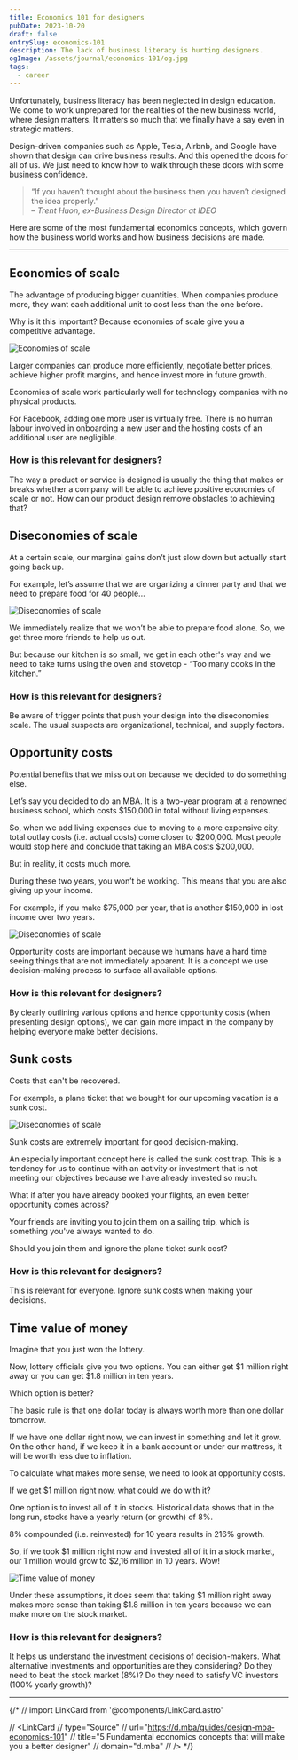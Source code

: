 ```yaml
---
title: Economics 101 for designers
pubDate: 2023-10-20
draft: false
entrySlug: economics-101
description: The lack of business literacy is hurting designers.
ogImage: /assets/journal/economics-101/og.jpg
tags:
  - career
---
```



Unfortunately, business literacy has been neglected in design education. We come to work unprepared for the realities of the new business world, where design matters. It matters so much that we finally have a say even in strategic matters.

Design-driven companies such as Apple, Tesla, Airbnb, and Google have shown that design can drive business results. And this opened the doors for all of us. We just need to know how to walk through these doors with some business confidence.

> “If you haven’t thought about the business then you haven’t designed the idea properly.”<br />
> – <cite>Trent Huon, ex-Business Design Director at IDEO</cite>

Here are some of the most fundamental economics concepts, which govern how the business world works and how business decisions are made.

---

## Economies of scale

The advantage of producing bigger quantities.
When companies produce more, they want each additional unit to cost less than the one before.

Why is it this important?
Because economies of scale give you a competitive advantage.

<Image src={economiesOfScale} alt="Economies of scale" class="" />

Larger companies can produce more efficiently, negotiate better prices, achieve higher profit margins, and hence invest more in future growth.

Economies of scale work particularly well for technology companies with no physical products.

For Facebook, adding one more user is virtually free. There is no human labour involved in onboarding a new user and the hosting costs of an additional user are negligible.

### How is this relevant for designers?

The way a product or service is designed is usually the thing that makes or breaks whether a company will be able to achieve positive economies of scale or not. How can our product design remove obstacles to achieving that?

## Diseconomies of scale

At a certain scale, our marginal gains don’t just slow down but actually start going back up.

For example, let’s assume that we are organizing a dinner party and that we need to prepare food for 40 people...

<Image src={diseconomiesOfScale} alt="Diseconomies of scale" class="" />

We immediately realize that we won’t be able to prepare food alone. So, we get three more friends to help us out.

But because our kitchen is so small, we get in each other's way and we need to take turns using the oven and stovetop - “Too many cooks in the kitchen.”

### How is this relevant for designers?

Be aware of trigger points that push your design into the diseconomies scale. The usual suspects are organizational, technical, and supply factors.

## Opportunity costs

Potential benefits that we miss out on because we decided to do something else.

Let’s say you decided to do an MBA. It is a two-year program at a renowned business school, which costs $150,000 in total without living expenses.

So, when we add living expenses due to moving to a more expensive city, total outlay costs (i.e. actual costs) come closer to $200,000. Most people would stop here and conclude that taking an MBA costs $200,000.

But in reality, it costs much more.

During these two years, you won’t be working. This means that you are also giving up your income.

For example, if you make $75,000 per year, that is another $150,000 in lost income over two years.

<Image src={opportunityCosts} alt="Diseconomies of scale" class="" />

Opportunity costs are important because we humans have a hard time seeing things that are not immediately apparent. It is a concept we use decision-making process to surface all available options.

### How is this relevant for designers?

By clearly outlining various options and hence opportunity costs (when presenting design options), we can gain more impact in the company by helping everyone make better decisions.

## Sunk costs

Costs that can't be recovered.

For example, a plane ticket that we bought for our upcoming vacation is a sunk cost.

<Image src={sunkCosts} alt="Diseconomies of scale" class="" />

Sunk costs are extremely important for good decision-making.

An especially important concept here is called the sunk cost trap. This is a tendency for us to continue with an activity or investment that is not meeting our objectives because we have already invested so much.

What if after you have already booked your flights, an even better opportunity comes across?

Your friends are inviting you to join them on a sailing trip, which is something you've always wanted to do.

Should you join them and ignore the plane ticket sunk cost?

### How is this relevant for designers?

This is relevant for everyone. Ignore sunk costs when making your decisions.

## Time value of money

Imagine that you just won the lottery.

Now, lottery officials give you two options. You can either get $1 million right away or you can get $1.8 million in ten years.

Which option is better?

The basic rule is that one dollar today is always worth more than one dollar tomorrow.

If we have one dollar right now, we can invest in something and let it grow. On the other hand, if we keep it in a bank account or under our mattress, it will be worth less due to inflation.

To calculate what makes more sense, we need to look at opportunity costs.

If we get $1 million right now, what could we do with it?

One option is to invest all of it in stocks. Historical data shows that in the long run, stocks have a yearly return (or growth) of 8%.

8% compounded (i.e. reinvested) for 10 years results in 216% growth.

So, if we took $1 million right now and invested all of it in a stock market, our 1 million would grow to $2,16 million in 10 years. Wow!

<Image src={timeValue} alt="Time value of money" class="" />

Under these assumptions, it does seem that taking $1 million right away makes more sense than taking $1.8 million in ten years because we can make more on the stock market.

### How is this relevant for designers?

It helps us understand the investment decisions of decision-makers.
What alternative investments and opportunities are they considering?
Do they need to beat the stock market (8%)?
Do they need to satisfy VC investors (100% yearly growth)?

---

{/* // import LinkCard from '@components/LinkCard.astro'

// <LinkCard
// type="Source"
// url="https://d.mba/guides/design-mba-economics-101"
// title="5 Fundamental economics concepts that will make you a better designer"
// domain="d.mba"
// /> */}
